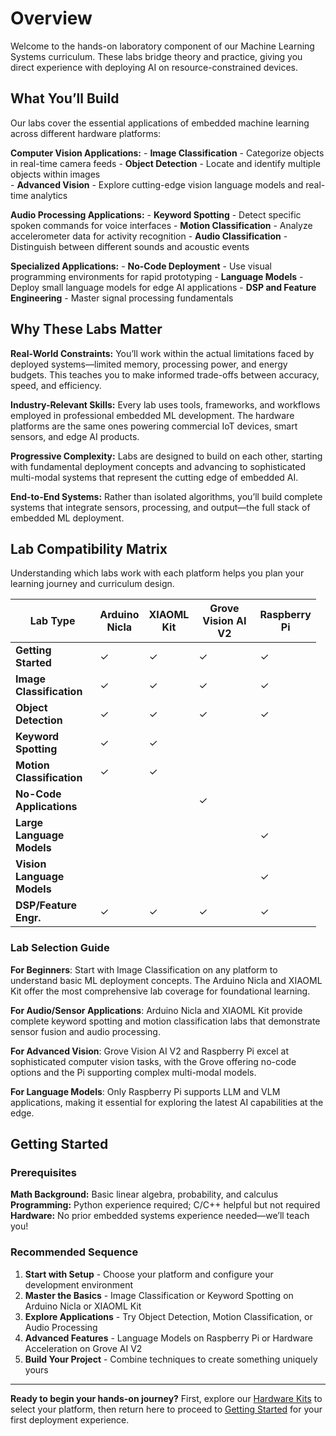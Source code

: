 ::: {.content-visible when-format="pdf"}
```{=latex}

\part*{Labs}

```
:::

# Overview {.unnumbered}

Welcome to the hands-on laboratory component of our Machine Learning Systems curriculum. These labs bridge theory and practice, giving you direct experience with deploying AI on resource-constrained devices.

## What You'll Build {#sec-overview-what-youll-build}

Our labs cover the essential applications of embedded machine learning across different hardware platforms:

**Computer Vision Applications:**
- **Image Classification** - Categorize objects in real-time camera feeds
- **Object Detection** - Locate and identify multiple objects within images  
- **Advanced Vision** - Explore cutting-edge vision language models and real-time analytics

**Audio Processing Applications:**
- **Keyword Spotting** - Detect specific spoken commands for voice interfaces
- **Motion Classification** - Analyze accelerometer data for activity recognition
- **Audio Classification** - Distinguish between different sounds and acoustic events

**Specialized Applications:**
- **No-Code Deployment** - Use visual programming environments for rapid prototyping
- **Language Models** - Deploy small language models for edge AI applications
- **DSP and Feature Engineering** - Master signal processing fundamentals

## Why These Labs Matter {#sec-overview-why-labs-matter}

**Real-World Constraints:** You'll work within the actual limitations faced by deployed systems—limited memory, processing power, and energy budgets. This teaches you to make informed trade-offs between accuracy, speed, and efficiency.

**Industry-Relevant Skills:** Every lab uses tools, frameworks, and workflows employed in professional embedded ML development. The hardware platforms are the same ones powering commercial IoT devices, smart sensors, and edge AI products.

**Progressive Complexity:** Labs are designed to build on each other, starting with fundamental deployment concepts and advancing to sophisticated multi-modal systems that represent the cutting edge of embedded AI.

**End-to-End Systems:** Rather than isolated algorithms, you'll build complete systems that integrate sensors, processing, and output—the full stack of embedded ML deployment.







## Lab Compatibility Matrix {#sec-overview-lab-compatibility}

Understanding which labs work with each platform helps you plan your learning journey and curriculum design.

+---------------------------+---------------+--------------+--------------------+--------------+
| Lab Type                  | Arduino Nicla | XIAOML Kit   | Grove Vision AI V2 | Raspberry Pi |
+===========================+===============+==============+====================+==============+
| **Getting Started**       | ✓             | ✓            | ✓                  | ✓            |
+---------------------------+---------------+--------------+--------------------+--------------+
| **Image Classification**  | ✓             | ✓            | ✓                  | ✓            |
+---------------------------+---------------+--------------+--------------------+--------------+
| **Object Detection**      | ✓             | ✓            | ✓                  | ✓            |
+---------------------------+---------------+--------------+--------------------+--------------+
| **Keyword Spotting**      | ✓             | ✓            |                    |              |
+---------------------------+---------------+--------------+--------------------+--------------+
| **Motion Classification** | ✓             | ✓            |                    |              |
+---------------------------+---------------+--------------+--------------------+--------------+
| **No-Code Applications**  |               |              | ✓                  |              |
+---------------------------+---------------+--------------+--------------------+--------------+
| **Large Language Models** |               |              |                    | ✓            |
+---------------------------+---------------+--------------+--------------------+--------------+
| **Vision Language Models**|               |              |                    | ✓            |
+---------------------------+---------------+--------------+--------------------+--------------+
| **DSP/Feature Engr.**     | ✓             | ✓            | ✓                  | ✓            |
+---------------------------+---------------+--------------+--------------------+--------------+

### Lab Selection Guide {#sec-overview-lab-selection-guide}

**For Beginners**: Start with Image Classification on any platform to understand basic ML deployment concepts. The Arduino Nicla and XIAOML Kit offer the most comprehensive lab coverage for foundational learning.

**For Audio/Sensor Applications**: Arduino Nicla and XIAOML Kit provide complete keyword spotting and motion classification labs that demonstrate sensor fusion and audio processing.

**For Advanced Vision**: Grove Vision AI V2 and Raspberry Pi excel at sophisticated computer vision tasks, with the Grove offering no-code options and the Pi supporting complex multi-modal models.

**For Language Models**: Only Raspberry Pi supports LLM and VLM applications, making it essential for exploring the latest AI capabilities at the edge.



## Getting Started {#sec-overview-getting-started}

### Prerequisites {#sec-overview-prerequisites}

**Math Background:** Basic linear algebra, probability, and calculus  
**Programming:** Python experience required; C/C++ helpful but not required  
**Hardware:** No prior embedded systems experience needed—we'll teach you!

### Recommended Sequence {#sec-overview-recommended-sequence}

1. **Start with Setup** - Choose your platform and configure your development environment
2. **Master the Basics** - Image Classification or Keyword Spotting on Arduino Nicla or XIAOML Kit
3. **Explore Applications** - Try Object Detection, Motion Classification, or Audio Processing
4. **Advanced Features** - Language Models on Raspberry Pi or Hardware Acceleration on Grove AI V2
5. **Build Your Project** - Combine techniques to create something uniquely yours

---

**Ready to begin your hands-on journey?** First, explore our [Hardware Kits](../../kits.qmd) to select your platform, then return here to proceed to [Getting Started](getting_started.qmd) for your first deployment experience.
